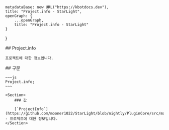 
    metadataBase: new URL("https://kbotdocs.dev"),
    title: "Project.info - StarLight",
    openGraph: {
        ...openGraph,
        title: "Project.info - StarLight"
    }
}

<Section>
    ## Project.info

    프로젝트에 대한 정보입니다.
</Section>
<Section>
    ## 구문

    ~~~js
    Project.info;
    ~~~

    <Section>
        ### 값

        [`ProjectInfo`](https://github.com/mooner1022/StarLight/blob/nightly/PluginCore/src/main/java/dev/mooner/starlight/plugincore/project/ProjectInfo.kt#L11) - 프로젝트에 대한 정보입니다.
    </Section>
</Section>